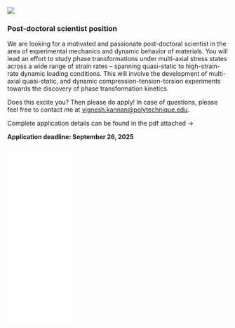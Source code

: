 :::{.positions-card}

![](resources/positions/images/phase-sma.jpg)

:::{.positions-info}

### Post-doctoral scientist position

We are looking for a motivated and passionate post-doctoral scientist in the area of experimental mechanics and dynamic behavior of materials. You will lead an effort to study phase transformations under multi-axial stress states across a wide range of strain rates -- spanning quasi-static to high-strain-rate dynamic loading conditions. This will involve the development of multi-axial quasi-static, and dynamic compression-tension-torsion experiments towards the discovery of phase transformation kinetics. 

Does this excite you? Then please do apply! In case of questions, please feel free to contact me at [vignesh.kannan@polytechnique.edu](vignesh.kannan@polytechnique.edu). 

Complete application details can be found in the pdf attached ->

<strong>Application deadline: September 26, 2025</strong>

:::

<iframe src="resources/positions/postdoc/postdoc-lms-mmxtrm.pdf" width="30%" height="400px" style="border:none;"></iframe>

:::

<style>
.pdf-frame {
  flex: 0 0 30%;
  height: 500px;
  border: none;
}

/* On smaller screens, put iframe below and full width */
@media (max-width: 1000px) {
  .pdf-frame {
    flex: 1 1 100%;
    height: 500px; /* Adjust height for mobile if needed */
  }
}
</style>